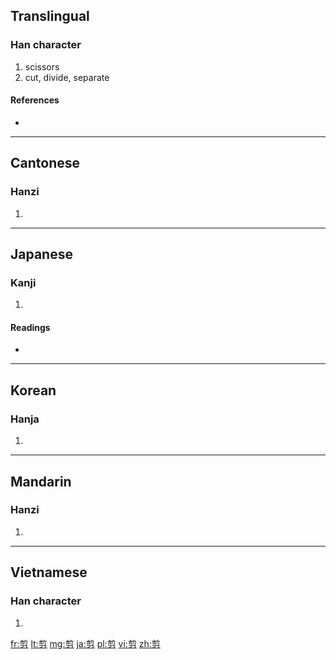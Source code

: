 ==Translingual==

===Han character===
{{Han char|rn=18|rad=刀|as=09|sn=11|four=8022<sub>7</sub>|canj=廿月弓竹 (TBNH)}}

# scissors
# cut, divide, separate

====References====
* {{Han ref|kx=0142.130|dkj=02088|dj=0322.010|hdz=10347.090|uh=526A|ud=21098|bh=B0C5|bd=45253}}

----

==Cantonese==

===Hanzi===
{{yue-hanzi|jyut=|y=jin2}}

# {{defn|Cantonese|sort=刀09}}

----

==Japanese==

===Kanji===
{{ja-kanji|grade=|rs=刀09}}

# {{defn|Japanese|sort=刀09}} <!-- line may be deleted if/when POS headers are added -->

====Readings====
* {{ja-readings|on=[[せん]] (sen)|kun=[[きる]] (kiru)}}

----

==Korean==

===Hanja===
{{ko-hanja|hangeul=전|rv=jeon|mr=chŏn}}

# {{defn|Korean|sort=刀09}}

----

==Mandarin==

===Hanzi===
{{cmn-hanzi|pin=[[jiǎn]] ([[jian3]])|wg=chien<sup>3</sup>}}

# {{defn|Mandarin|sort=刀09}}

----

==Vietnamese==

===Han character===
{{vi-hantu|[[tiễn]], [[tiện]]|rs=刀09}}

# {{defn|Vietnamese|sort=刀09}}

[[fr:剪]]
[[lt:剪]]
[[mg:剪]]
[[ja:剪]]
[[pl:剪]]
[[vi:剪]]
[[zh:剪]]